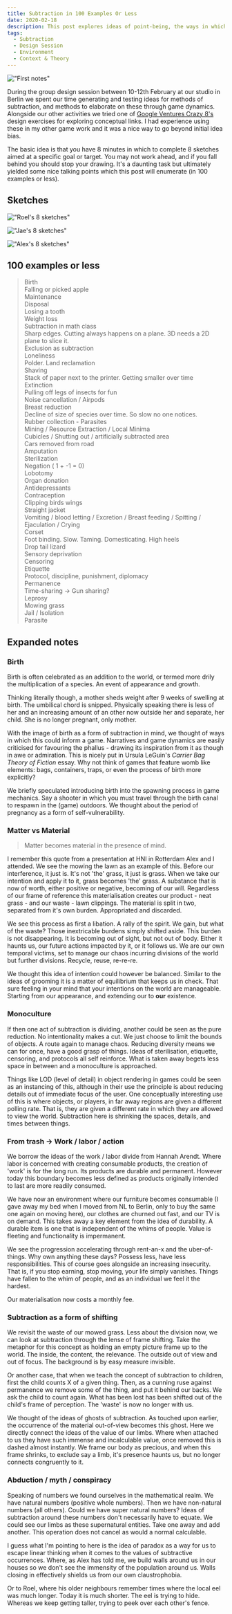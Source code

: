 ```yaml
---
title: Subtraction in 100 Examples Or Less
date: 2020-02-18
description: This post explores ideas of point-being, the ways in which values of immaterial work push us away from bodily realities and towards a pointed existence.
tags:
  - Subtraction
  - Design Session
  - Environment
  - Context & Theory
---
```


!["First notes"](./first_notes_flip.jpg)

During the group design session between 10-12th February at our studio in Berlin we spent our time generating and testing ideas for methods of subtraction, and methods to elaborate on these through game dynamics. Alongside our other activities we tried one of [Google Ventures Crazy 8's](https://designsprintkit.withgoogle.com/methodology/phase3-sketch/crazy-eights) design exercises for exploring conceptual links. I had experience using these in my other game work and it was a nice way to go beyond initial idea bias.

The basic idea is that you have 8 minutes in which to complete 8 sketches aimed at a specific goal or target. You may not work ahead, and if you fall behind you should stop your drawing. It's a daunting task but ultimately yielded some nice talking points which this post will enumerate (in 100 examples or less).

## Sketches


!["Roel's 8 sketches"](./roel_drawings_flip.jpg)

<FigureCaption text="Roel's 8 sketches" />

!["Jae's 8 sketches"](./jae_drawings_flip.jpg)

<FigureCaption text="Jae's 8 sketches" />

!["Alex's 8 sketches"](./alex_drawings_flip.jpg)

<FigureCaption text="Alex's 8 sketches" />

## 100 examples or less

> Birth  
> Falling or picked apple  
> Maintenance  
> Disposal  
> Losing a tooth  
> Weight loss  
> Subtraction in math class  
> Sharp edges. Cutting always happens on a plane. 3D needs a 2D plane to slice it.  
> Exclusion as subtraction  
> Loneliness  
> Polder. Land reclamation  
> Shaving  
> Stack of paper next to the printer. Getting smaller over time  
> Extinction  
> Pulling off legs of insects for fun  
> Noise cancellation / Airpods  
> Breast reduction  
> Decline of size of species over time. So slow no one notices.  
> Rubber collection - Parasites  
> Mining / Resource Extraction / Local Minima  
> Cubicles / Shutting out / artificially subtracted area  
> Cars removed from road  
> Amputation  
> Sterilization  
> Negation ( 1 + -1 = 0)  
> Lobotomy  
> Organ donation  
> Antidepressants  
> Contraception  
> Clipping birds wings  
> Straight jacket  
> Vomiting / blood letting / Excretion / Breast feeding / Spitting / Ejaculation / Crying  
> Corset  
> Foot binding. Slow. Taming. Domesticating. High heels  
> Drop tail lizard  
> Sensory deprivation  
> Censoring  
> Etiquette  
> Protocol, discipline, punishment, diplomacy  
> Permanence  
> Time-sharing -> Gun sharing?  
> Leprosy  
> Mowing grass  
> Jail / Isolation  
> Parasite

## Expanded notes

### Birth

Birth is often celebrated as an addition to the world, or termed more drily the multiplication of a species. An event of appearance and growth.

Thinking literally though, a mother sheds weight after 9 weeks of swelling at birth. The umbilical chord is snipped. Physically speaking there is less of her and an increasing amount of an other now outside her and separate, her child. She is no longer pregnant, only mother.

With the image of birth as a form of subtraction in mind, we thought of ways in which this could inform a game. Narratives and game dynamics are easily criticised for favouring the phallus - drawing its inspiration from it as though in awe or admiration. This is nicely put in Ursula LeGuin's *Carrier Bag Theory of Fiction* essay. Why not think of games that feature womb like elements: bags, containers, traps, or even the process of birth more explicitly?

We briefly speculated introducing birth into the spawning process in game mechanics. Say a shooter in which you must travel through the birth canal to respawn in the (game) outdoors. We thought about the period of pregnancy as a form of self-vulnerability.

### Matter vs Material

> Matter becomes material in the presence of mind.

I remember this quote from a presentation at HNI in Rotterdam Alex and I attended. We see the mowing the lawn as an example of this. Before our interference, it just is. It's not 'the' grass, it just is grass. When we take our intention and apply it to it, grass becomes 'the' grass. A substance that is now of worth, either positive or negative, becoming of our will. Regardless of our frame of reference this materialisation creates our product - neat grass - and our waste - lawn clippings. The material is split in two, separated from it's own burden. Appropriated and discarded.

We see this process as first a libation. A rally of the spirit. We gain, but what of the waste? Those inextricable burdens simply shifted aside. This burden is not disappearing. It is becoming out of sight, but not out of body. Either it haunts us, our future actions impacted by it, or it follows us. We are our own temporal victims, set to manage our chaos incurring divisions of the world but further divisions. Recycle, reuse, re-re-re.

We thought this idea of intention could however be balanced. Similar to the ideas of grooming it is a matter of equilibrium that keeps us in check. That sure feeling in your mind that your intentions on the world are manageable. Starting from our appearance, and extending our to **our** existence.

### Monoculture

If then one act of subtraction is dividing, another could be seen as the pure reduction. No intentionality makes a cut. We just choose to limit the bounds of objects. A route again to manage chaos. Reducing diversity means we can for once, have a good grasp of things. Ideas of sterilisation, etiquette, censoring, and protocols all self reinforce. What is taken away begets less space in between and a monoculture is approached.

Things like LOD (level of detail) in object rendering in games could be seen as an instancing of this, although in their use the principle is about reducing details out of immediate focus of the user. One conceptually interesting use of this is where objects, or players, in far away regions are given a different polling rate. That is, they are given a different rate in which they are allowed to view the world. Subtraction here is shrinking the spaces, details, and times between things.

### From trash -> Work / labor / action

We borrow the ideas of the work / labor divide from Hannah Arendt. Where labor is concerned with creating consumable products, the creation of 'work' is for the long run. Its products are durable and permanent. However today this boundary becomes less defined as products originally intended to last are more readily consumed.

We have now an environment where our furniture becomes consumable (I gave away my bed when I moved from NL to Berlin, only to buy the same one again on moving here), our clothes are churned out fast, and our TV is on demand. This takes away a key element from the idea of durability. A durable item is one that is independent of the whims of people. Value is fleeting and functionality is impermanent.

We see the progression accelerating through rent-an-x and the uber-of-things. Why own anything these days? Possess less, have less responsibilities. This of course goes alongside an increasing insecurity. That is, if you stop earning, stop moving, your life simply vanishes. Things have fallen to the whim of people, and as an individual we feel it the hardest.

Our materialisation now costs a monthly fee.

### Subtraction as a form of shifting

We revisit the waste of our mowed grass. Less about the division now, we can look at subtraction through the lense of frame shifting. Take the metaphor for this concept as holding an empty picture frame up to the world. The inside, the content, the relevance. The outside out of view and out of focus. The background is by easy measure invisible.

Or another case, that when we teach the concept of subtraction to children, first the child counts X of a given thing. Then, as a cunning ruse against permanence we remove some of the thing, and put it behind our backs. We ask the child to count again. What has been lost has been shifted out of the child's frame of perception. The 'waste' is now no longer with us.

We thought of the ideas of ghosts of subtraction. As touched upon earlier, the occurrence of the material out-of-view becomes this ghost. Here we directly connect the ideas of the value of our limbs. Where when attached to us they have such immense and incalculable value, once removed this is dashed almost instantly. We frame our body as precious, and when this frame shrinks, to exclude say a limb, it's presence haunts us, but no longer connects congruently to it.

### Abduction / myth / conspiracy

Speaking of numbers we found ourselves in the mathematical realm. We have natural numbers (positive whole numbers). Then we have non-natural numbers (all others). Could we have super natural numbers? Ideas of subtraction around these numbers don't necessarily have to equate. We could see our limbs as these supernatural entities. Take one away and add another. This operation does not cancel as would a normal calculable.

I guess what I'm pointing to here is the idea of paradox as a way for us to escape linear thinking when it comes to the values of subtractive occurrences. Where, as Alex has told me, we build walls around us in our houses so we don't see the immensity of the population around us. Walls closing in effectively shields us from our own claustrophobia.

Or to Roel, where his older neighbours remember times where the local eel was much longer. Today it is much shorter. The eel is trying to hide. Whereas we keep getting taller, trying to peek over each other's fence.
